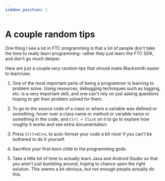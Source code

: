 ```yaml
---
sidebar_position: 1
---
```


# A couple random tips

One thing I see a lot in FTC programming is that a lot of people don't take the time to really
learn programming- rather they just learn the FTC SDK, and don't go much deeper.

Here are just a couple very random tips that should make Blacksmith easier to learn/use.

1. One of the most important parts of being a programmer is learning to problem solve. Using resources,
debugging techniques such as logging, etc. is a very important skill, and one can't rely on just asking
questions hoping to get their problem solved for them.

2. To go to the source code of a class or where a variable was defined or something, hover over a class
name or method or variable name or something in the code, and `Ctrl + Click` on it to go to explore
how roughly it works and see extra documentation.

3. Press `Ctrl+Alt+L` to auto-format your code a bit nicer if you can't be bothered to do it yourself.

4. Sacrifice your first-born child to the programming gods.

5. Take a little bit of time to actually learn Java and Android Studio so that you aren't just bumbling
around, hoping to chance upon the right solution. This seems a bit obvious, but not enough people
actually do this.

